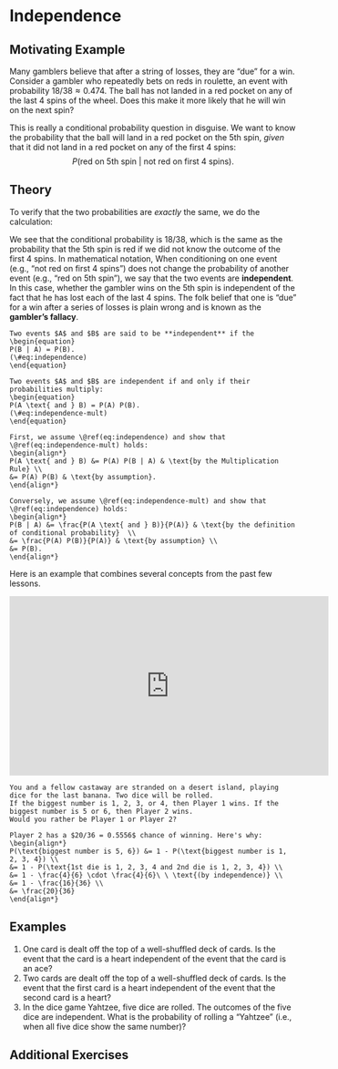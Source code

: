 # Independence {#independence}

## Motivating Example {-}

Many gamblers believe that after a string of losses, they are "due"
for a win. Consider a gambler who repeatedly bets on reds in 
roulette, an event with probability $18 / 38 \approx 0.474$. The ball has
not landed in a red pocket on any of the last 4 spins of the wheel. 
Does this make it more likely that he will win on the next spin?

This is really a conditional probability question in disguise. 
We want to know the probability that the ball will land in a
red pocket on the 5th spin, _given_ that it did not land in a
red pocket on any of the first 4 spins:
$$ P(\text{red on 5th spin}\ |\ \text{not red on first 4 spins}). $$
<!-- First, let's simulate this (conditional) probability: -->
<!-- ```{r} -->
<!-- # define the 38 possible outcomes on a roulette wheel -->
<!-- # (18 red spaces, 18 black spaces, 0, and 00) -->
<!-- roulette_wheel <- c(rep("red", 18), rep("black", 18), "0", "00") -->

<!-- sims <- c() # initialize vector for storing the simulation outcomes -->

<!-- # repeat 100000 times -->
<!-- for (i in 1:100000) { -->
<!--   # simulate 5 spins -->
<!--   spins <- sample(roulette_wheel, size=5, replace=TRUE) -->

<!--   # restrict to simulations where the first 4 spins were all not red -->
<!--   if (all(spins[1:4] != "red")) { -->
<!--     sims <- c(sims, spins[5]) # add outcome of 5th spin to simulation results -->
<!--   } -->
<!-- } -->

<!-- # tabulate the simulation results -->
<!-- results <- table(sims) -->
<!-- results -->
<!-- ``` -->

<!-- The simulated probability is  -->
<!-- $`r results["red"]` / `r length(sims)` \approx `r round(results["red"] / length(sims), 3)`$, which  -->
<!-- does not seem different from the overall probability of a ball landing in a red pocket,  -->
<!-- $18 / 38 \approx 0.474$. -->

## Theory {-}

To verify that the two probabilities are _exactly_ the same, we 
do the calculation:

\begin{align*}
P(\text{red on 5th spin}\ |\ \text{not red on first 4 spins}) &= \frac{P(\text{not red on first 4 spins and red on 5th spin}) }{P(\text{not red on first 4 spins})} \\
&= \frac{ 20^4 \cdot 18 \big/ 38^5 }{20^4 \big/ 38^4} \\
&= \frac{18}{38}.
\end{align*}

We see that the conditional probability is $18 / 38$, which is the same as the probability that the 5th 
spin is red if we did not know the outcome of the first 4 spins. In mathematical notation,
\begin{align*}
P(\text{red on 5th spin}\ |\ \text{not red on first 4 spins}) &= P(\text{red on 5th spin})
\end{align*}
When conditioning on one event (e.g., "not red on first 4 spins") does not change the probability 
of another event (e.g., "red on 5th spin"), we say that the two 
events are **independent**. In this case, whether the gambler wins on the 5th spin is 
independent of the fact that he has lost each of the last 4 spins. The folk belief that one is 
"due" for a win after a series of losses is plain wrong and is known as the **gambler's fallacy**.

```definition
Two events $A$ and $B$ are said to be **independent** if the 
\begin{equation}
P(B | A) = P(B).
(\#eq:independence)
\end{equation}
```

```theorem
Two events $A$ and $B$ are independent if and only if their probabilities multiply:
\begin{equation}
P(A \text{ and } B) = P(A) P(B).
(\#eq:independence-mult)
\end{equation}
```
```proof
First, we assume \@ref(eq:independence) and show that \@ref(eq:independence-mult) holds:
\begin{align*}
P(A \text{ and } B) &= P(A) P(B | A) & \text{by the Multiplication Rule} \\
&= P(A) P(B) & \text{by assumption}.
\end{align*}

Conversely, we assume \@ref(eq:independence-mult) and show that \@ref(eq:independence) holds:
\begin{align*}
P(B | A) &= \frac{P(A \text{ and } B)}{P(A)} & \text{by the definition of conditional probability}  \\
&= \frac{P(A) P(B)}{P(A)} & \text{by assumption} \\
&= P(B).
\end{align*}
```

Here is an example that combines several concepts from the past few lessons.

<iframe width="560" height="315" src="https://www.youtube.com/embed/Kgudt4PXs28" frameborder="0" allow="accelerometer; autoplay; encrypted-media; gyroscope; picture-in-picture" allowfullscreen></iframe>

```example
You and a fellow castaway are stranded on a desert island, playing dice for the last banana. Two dice will be rolled. 
If the biggest number is 1, 2, 3, or 4, then Player 1 wins. If the biggest number is 5 or 6, then Player 2 wins. 
Would you rather be Player 1 or Player 2?
```
```solution
Player 2 has a $20/36 = 0.5556$ chance of winning. Here's why:
\begin{align*} 
P(\text{biggest number is 5, 6}) &= 1 - P(\text{biggest number is 1, 2, 3, 4}) \\
&= 1 - P(\text{1st die is 1, 2, 3, 4 and 2nd die is 1, 2, 3, 4}) \\
&= 1 - \frac{4}{6} \cdot \frac{4}{6}\ \ \text{(by independence)} \\
&= 1 - \frac{16}{36} \\
&= \frac{20}{36}
\end{align*}
```


## Examples {-}

1. One card is dealt off the top of a well-shuffled deck of cards. Is the event that the card is a 
heart independent of the event that the card is an ace?
2. Two cards are dealt off the top of a well-shuffled deck of cards. Is the event that the 
first card is a heart independent of the event that the second card is a heart?
3. In the dice game Yahtzee, five dice are rolled. The outcomes of the five dice are independent. 
What is the probability of rolling a "Yahtzee" (i.e., when all five dice show the same number)?

## Additional Exercises {-}
